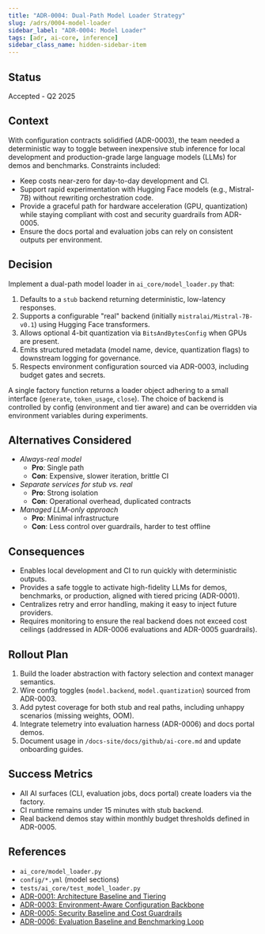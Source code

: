 ```yaml
---
title: "ADR-0004: Dual-Path Model Loader Strategy"
slug: /adrs/0004-model-loader
sidebar_label: "ADR-0004: Model Loader"
tags: [adr, ai-core, inference]
sidebar_class_name: hidden-sidebar-item
---
```


## Status
Accepted - Q2 2025

## Context
With configuration contracts solidified (ADR-0003), the team needed a deterministic way to toggle between inexpensive stub inference for local development and production-grade large language models (LLMs) for demos and benchmarks. Constraints included:

- Keep costs near-zero for day-to-day development and CI.
- Support rapid experimentation with Hugging Face models (e.g., Mistral-7B) without rewriting orchestration code.
- Provide a graceful path for hardware acceleration (GPU, quantization) while staying compliant with cost and security guardrails from ADR-0005.
- Ensure the docs portal and evaluation jobs can rely on consistent outputs per environment.

## Decision
Implement a dual-path model loader in `ai_core/model_loader.py` that:

1. Defaults to a `stub` backend returning deterministic, low-latency responses.
2. Supports a configurable "real" backend (initially `mistralai/Mistral-7B-v0.1`) using Hugging Face transformers.
3. Allows optional 4-bit quantization via `BitsAndBytesConfig` when GPUs are present.
4. Emits structured metadata (model name, device, quantization flags) to downstream logging for governance.
5. Respects environment configuration sourced via ADR-0003, including budget gates and secrets.

A single factory function returns a loader object adhering to a small interface (`generate`, `token_usage`, `close`). The choice of backend is controlled by config (environment and tier aware) and can be overridden via environment variables during experiments.

## Alternatives Considered
- *Always-real model*
  - **Pro**: Single path
  - **Con**: Expensive, slower iteration, brittle CI
- *Separate services for stub vs. real*
  - **Pro**: Strong isolation
  - **Con**: Operational overhead, duplicated contracts
- *Managed LLM-only approach*
  - **Pro**: Minimal infrastructure
  - **Con**: Less control over guardrails, harder to test offline

## Consequences
- Enables local development and CI to run quickly with deterministic outputs.
- Provides a safe toggle to activate high-fidelity LLMs for demos, benchmarks, or production, aligned with tiered pricing (ADR-0001).
- Centralizes retry and error handling, making it easy to inject future providers.
- Requires monitoring to ensure the real backend does not exceed cost ceilings (addressed in ADR-0006 evaluations and ADR-0005 guardrails).

## Rollout Plan
1. Build the loader abstraction with factory selection and context manager semantics.
2. Wire config toggles (`model.backend`, `model.quantization`) sourced from ADR-0003.
3. Add pytest coverage for both stub and real paths, including unhappy scenarios (missing weights, OOM).
4. Integrate telemetry into evaluation harness (ADR-0006) and docs portal demos.
5. Document usage in `/docs-site/docs/github/ai-core.md` and update onboarding guides.

## Success Metrics
- All AI surfaces (CLI, evaluation jobs, docs portal) create loaders via the factory.
- CI runtime remains under 15 minutes with stub backend.
- Real backend demos stay within monthly budget thresholds defined in ADR-0005.

## References
- `ai_core/model_loader.py`
- `config/*.yml` (model sections)
- `tests/ai_core/test_model_loader.py`
- [ADR-0001: Architecture Baseline and Tiering](/adrs/0001-architecture-baseline)
- [ADR-0003: Environment-Aware Configuration Backbone](/adrs/0003-config-backbone)
- [ADR-0005: Security Baseline and Cost Guardrails](/adrs/0005-security-guardrails)
- [ADR-0006: Evaluation Baseline and Benchmarking Loop](/adrs/0006-evaluation-baseline)
